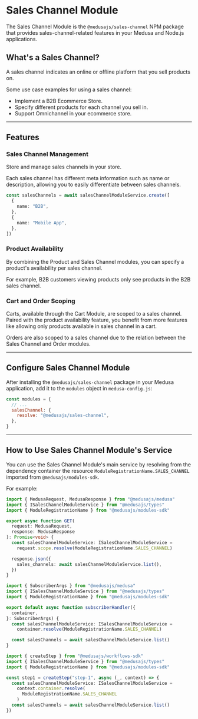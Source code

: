 
# Sales Channel Module

The Sales Channel Module is the `@medusajs/sales-channel` NPM package that provides sales-channel-related features in your Medusa and Node.js applications.

## What's a Sales Channel?

A sales channel indicates an online or offline platform that you sell products on.

Some use case examples for using a sales channel:

- Implement a B2B Ecommerce Store.
- Specify different products for each channel you sell in.
- Support Omnichannel in your ecommerce store.

---

## Features

### Sales Channel Management

Store and manage sales channels in your store.

Each sales channel has different meta information such as name or description, allowing you to easily differentiate between sales channels.

```ts
const salesChannels = await salesChannelModuleService.create([
  {
    name: "B2B",
  },
  {
    name: "Mobile App",
  },
])
```

### Product Availability

By combining the Product and Sales Channel modules, you can specify a product's availability per sales channel.

For example, B2B customers viewing products only see products in the B2B sales channel.

### Cart and Order Scoping

Carts, available through the Cart Module, are scoped to a sales channel. Paired with the product availability feature, you benefit from more features like allowing only products available in sales channel in a cart.

Orders are also scoped to a sales channel due to the relation between the Sales Channel and Order modules.

---

## Configure Sales Channel Module

After installing the `@medusajs/sales-channel` package in your Medusa application, add it to the `modules` object in `medusa-config.js`:

```js
const modules = {
  // ...
  salesChannel: {
    resolve: "@medusajs/sales-channel",
  },
}
```

---

## How to Use Sales Channel Module's Service

You can use the Sales Channel Module's main service by resolving from the dependency container the resource `ModuleRegistrationName.SALES_CHANNEL` imported from `@medusajs/modules-sdk`.

For example:

<Tabs groupId="resource-type" isCodeTabs={true}>
  <TabItem label="API Route" value="api-route" attributes={{
    title: "src/api/store/custom/route.ts"
  }}>

  ```ts
  import { MedusaRequest, MedusaResponse } from "@medusajs/medusa"
  import { ISalesChannelModuleService } from "@medusajs/types"
  import { ModuleRegistrationName } from "@medusajs/modules-sdk"

  export async function GET(
    request: MedusaRequest,
    response: MedusaResponse
  ): Promise<void> {
    const salesChannelModuleService: ISalesChannelModuleService =
      request.scope.resolve(ModuleRegistrationName.SALES_CHANNEL)

    response.json({
      sales_channels: await salesChannelModuleService.list(),
    })
  }
  ```

  </TabItem>
  <TabItem label="Subscriber" value="subscribers" attributes={{
    title: "src/subscribers/custom-handler.ts"
  }}>

  ```ts
  import { SubscriberArgs } from "@medusajs/medusa"
  import { ISalesChannelModuleService } from "@medusajs/types"
  import { ModuleRegistrationName } from "@medusajs/modules-sdk"

  export default async function subscriberHandler({
    container,
  }: SubscriberArgs) {
    const salesChannelModuleService: ISalesChannelModuleService =
      container.resolve(ModuleRegistrationName.SALES_CHANNEL)

    const salesChannels = await salesChannelModuleService.list()
  }
  ```

  </TabItem>
  <TabItem label="Workflow Step" value="workflow-step" attributes={{
    title: "src/workflows/hello-world/step1.ts"
  }}>

  ```ts
  import { createStep } from "@medusajs/workflows-sdk"
  import { ISalesChannelModuleService } from "@medusajs/types"
  import { ModuleRegistrationName } from "@medusajs/modules-sdk"

  const step1 = createStep("step-1", async (_, context) => {
    const salesChannelModuleService: ISalesChannelModuleService =
      context.container.resolve(
        ModuleRegistrationName.SALES_CHANNEL
      )
    const salesChannels = await salesChannelModuleService.list()
  })
  ```

  </TabItem>
</Tabs>

